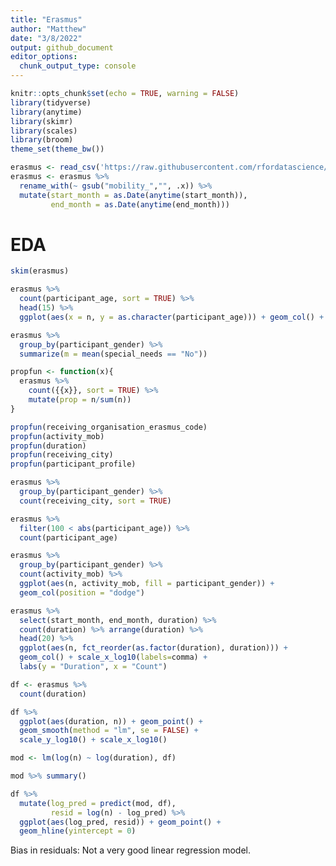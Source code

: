 ```yaml
---
title: "Erasmus"
author: "Matthew"
date: "3/8/2022"
output: github_document
editor_options: 
  chunk_output_type: console
---
```


```r
knitr::opts_chunk$set(echo = TRUE, warning = FALSE)
library(tidyverse)
library(anytime)
library(skimr)
library(scales)
library(broom)
theme_set(theme_bw())
```


```r
erasmus <- read_csv('https://raw.githubusercontent.com/rfordatascience/tidytuesday/master/data/2022/2022-03-08/erasmus.csv')
erasmus <- erasmus %>%
  rename_with(~ gsub("mobility_","", .x)) %>%
  mutate(start_month = as.Date(anytime(start_month)),
         end_month = as.Date(anytime(end_month)))
```

# EDA
```r
skim(erasmus)
```


```r
erasmus %>%
  count(participant_age, sort = TRUE) %>%
  head(15) %>%
  ggplot(aes(x = n, y = as.character(participant_age))) + geom_col() + ylab("")
```


```r
erasmus %>%
  group_by(participant_gender) %>%
  summarize(m = mean(special_needs == "No"))
```


```r
propfun <- function(x){
  erasmus %>%
    count({{x}}, sort = TRUE) %>%
    mutate(prop = n/sum(n))
}

propfun(receiving_organisation_erasmus_code)
propfun(activity_mob)
propfun(duration)
propfun(receiving_city)
propfun(participant_profile)
```


```r
erasmus %>%
  group_by(participant_gender) %>%
  count(receiving_city, sort = TRUE)
```


```r
erasmus %>%
  filter(100 < abs(participant_age)) %>%
  count(participant_age)
```


```r
erasmus %>%
  group_by(participant_gender) %>%
  count(activity_mob) %>%
  ggplot(aes(n, activity_mob, fill = participant_gender)) + 
  geom_col(position = "dodge")
```


```r
erasmus %>%
  select(start_month, end_month, duration) %>%
  count(duration) %>% arrange(duration) %>%
  head(20) %>%
  ggplot(aes(n, fct_reorder(as.factor(duration), duration))) + 
  geom_col() + scale_x_log10(labels=comma) +
  labs(y = "Duration", x = "Count")

df <- erasmus %>%
  count(duration)

df %>%
  ggplot(aes(duration, n)) + geom_point() +
  geom_smooth(method = "lm", se = FALSE) +
  scale_y_log10() + scale_x_log10()

mod <- lm(log(n) ~ log(duration), df)

mod %>% summary()

df %>%
  mutate(log_pred = predict(mod, df),
         resid = log(n) - log_pred) %>%
  ggplot(aes(log_pred, resid)) + geom_point() +
  geom_hline(yintercept = 0)

```

Bias in residuals: Not a very good linear regression model. 

```r

```




